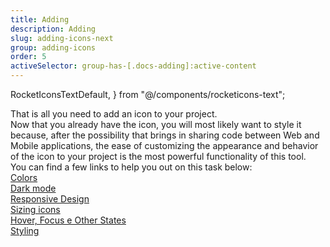 ```yaml
---
title: Adding
description: Adding
slug: adding-icons-next
group: adding-icons
order: 5
activeSelector: group-has-[.docs-adding]:active-content
---
```


  RocketIconsTextDefault,
} from "@/components/rocketicons-text";

That is all you need to add an icon to your project.
<br />
Now that you already have the icon, you will most likely want to style it because,
after the possibility that <RocketIconsTextDefault /> brings in sharing code between
Web and Mobile applications, the ease of customizing the appearance and behavior of the icon to
your project is the most powerful functionality of this tool.
<br />
You can find a few links to help you out on this task below:
<br />
[Colors](./colors)  
[Dark mode](./dark-mode)  
[Responsive Design](./responsive-design)  
[Sizing icons](./sizing-icons)  
[Hover, Focus e Other States](./state-management)  
[Styling](./styling)



